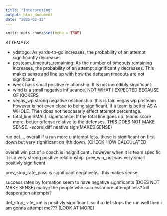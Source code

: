```yaml
---
title: "Interpreting"
output: html_document
date: "2025-02-12"
---
```


```r
knitr::opts_chunk$set(echo = TRUE)
```

*ATTEMPTS*

- ydstogo: As yards-to-go increases, the probability of an attempt significantly decreases
- posteam_timeouts_remaining: As the number of timeouts remaining increases, the probability of an attempt significantly decreases. This makes sense and line up with how the defteam timeouts are not significant.
- week hass small positive relationship. It is not incredibly significant. 
- wind is a small negative influeance. NOT WHAT I EXPECTED BECAUSE OF KICKERS
- vegas_wp strong negative relationship. this is fair. vegas wp posteam however is not even close to being significant. if a team is better AS A WHOLE. Then does not neccasarly effect attempt percentage.
- total_line SMALL significance. If the total line goes up. teams score more. better offense relative to the defenses. THIS DOES NOT MAKE SENSE.
-score_diff neative sign(MAKES SENSE)

run pct.... overall if u run more u attempt less.  these is significant on first down but very significant on 4th down.  (CHECK HOW CALCULATED

overall win pct of a coach is insignificant.. however when it is team specific it is a very strong positive relationship. prev_win_pct was very small positivly significant

prev_stop_rate_pass is significant negatively... this makes sense.

success rates by formation seem to have negative significants (DOES NOT MAKE SENSE) mabye the people who success more attempt less? kill desperation attempts?

def_stop_rate_run is positivly significant. so if a def stops the run well then i am gonna attempt me??? (LOOK AT MORE)













